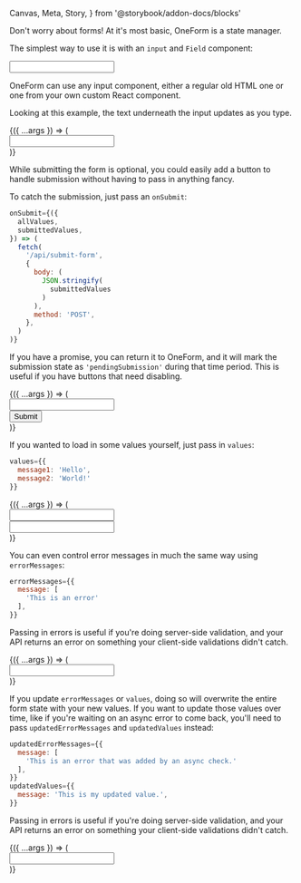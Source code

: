   Canvas,
  Meta,
  Story,
} from '@storybook/addon-docs/blocks'


<Meta
  component={OneForm}
  title="Examples/OneForm"
/>

Don't worry about forms! At it's most basic, OneForm is a state manager.

The simplest way to use it is with an `input` and `Field` component:

<Canvas>
<OneForm>
  <Field>
    <input name="message" />
  </Field>
</OneForm>
</Canvas>

OneForm can use any input component, either a regular old HTML one or one from your own custom React component.

Looking at this example, the text underneath the input updates as you type.

<Canvas>
<Story name="Basic">
{({
  ...args
}) => (
  <OneForm {...args}>
    <div>
      <Field>
        <input name="message" />
      </Field>
    </div>
    <div>
      <FieldValue name="message" />
    </div>
  </OneForm>
)}
</Story>
</Canvas>

While submitting the form is optional, you could easily add a button to handle submission without having to pass in anything fancy.

To catch the submission, just pass an `onSubmit`:
```js
onSubmit={({
  allValues,
  submittedValues,
}) => (
  fetch(
    '/api/submit-form',
    {
      body: (
        JSON.stringify(
          submittedValues
        )
      ),
      method: 'POST',
    },
  )
)}
```

If you have a promise, you can return it to OneForm, and it will mark the submission state as `'pendingSubmission'` during that time period. This is useful if you have buttons that need disabling.

<Canvas>
<Story name="Submit">
{({
  ...args
}) => (
  <OneForm {...args}>
    <div>
      <Field>
        <input name="message" />
      </Field>
    </div>
    <div>
      <button type="submit">
        Submit
      </button>
    </div>
  </OneForm>
)}
</Story>
</Canvas>

If you wanted to load in some values yourself, just pass in `values`:
```js
values={{
  message1: 'Hello',
  message2: 'World!'
}}
```

<Canvas>
<Story
  args={{
    values: {
      message1: 'Hello',
      message2: 'World!'
    },
  }}
  name="Controlled Values"
>
{({
  ...args
}) => (
  <OneForm {...args}>
    <div>
      <Field>
        <input name="message1" />
      </Field>
    </div>
    <div>
      <Field>
        <input name="message2" />
      </Field>
    </div>
  </OneForm>
)}
</Story>
</Canvas>

You can even control error messages in much the same way using `errorMessages`:
```js
errorMessages={{
  message: [
    'This is an error'
  ],
}}
```

Passing in errors is useful if you're doing server-side validation, and your API returns an error on something your client-side validations didn't catch.

<Canvas>
<Story
  args={{
    errorMessages: {
      message: ['This is an error.'],
    },
  }}
  name="Controlled Errors"
>
{({
  ...args
}) => (
  <OneForm {...args}>
    <div>
      <Field>
        <input name="message" />
      </Field>
    </div>
    <div>
      <FieldErrorMessage name="message" />
    </div>
  </OneForm>
)}
</Story>
</Canvas>

If you update `errorMessages` or `values`, doing so will overwrite the entire form state with your new values. If you want to update those values over time, like if you're waiting on an async error to come back, you'll need to pass `updatedErrorMessages` and `updatedValues` instead:
```js
updatedErrorMessages={{
  message: [
    'This is an error that was added by an async check.'
  ],
}}
updatedValues={{
  message: 'This is my updated value.',
}}
```

Passing in errors is useful if you're doing server-side validation, and your API returns an error on something your client-side validations didn't catch.

<Canvas>
<Story
  args={{
    updatedErrorMessages: {
      message: ['This is an error that was added by an async check.'],
    },
    updatedValues: {
      message: 'This is my updated value.',
    },
  }}
  name="Controlled Updates"
>
{({
  ...args
}) => (
  <OneForm {...args}>
    <div>
      <Field>
        <input name="message" />
      </Field>
    </div>
    <div>
      <FieldErrorMessage name="message" />
    </div>
  </OneForm>
)}
</Story>
</Canvas>
